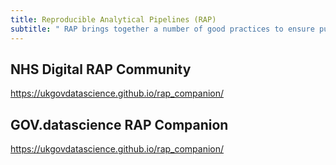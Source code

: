 ```yaml
---
title: Reproducible Analytical Pipelines (RAP)
subtitle: " RAP brings together a number of good practices to ensure published NHS statistics meet the highest standards of transparency and reproducibility."
---
```


## NHS Digital RAP Community

[https://ukgovdatascience.github.io/rap_companion/](https://ukgovdatascience.github.io/rap_companion/)

## GOV.datascience RAP Companion

[https://ukgovdatascience.github.io/rap_companion/](https://ukgovdatascience.github.io/rap_companion/)
